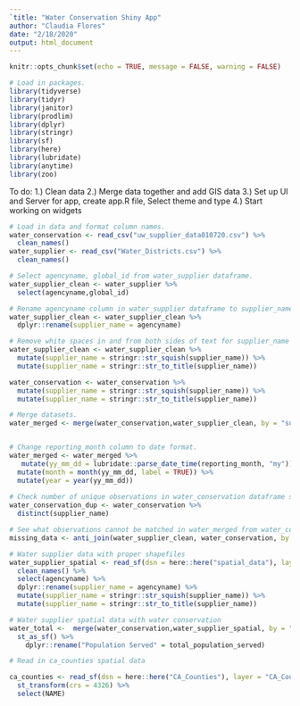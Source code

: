 ```yaml
---
`title: "Water Conservation Shiny App"
author: "Claudia Flores"
date: "2/18/2020"
output: html_document
---
```


```r
knitr::opts_chunk$set(echo = TRUE, message = FALSE, warning = FALSE)
```

```r
# Load in packages. 
library(tidyverse)
library(tidyr) 
library(janitor)
library(prodlim)
library(dplyr)
library(stringr)
library(sf)
library(here)
library(lubridate)
library(anytime)
library(zoo)
```

To do:
1.) Clean data
2.) Merge data together and add GIS data
3.) Set up UI and Server for app, create app.R file, Select theme and type
4.) Start working on widgets 

```r
# Load in data and format column names.
water_conservation <- read_csv("uw_supplier_data010720.csv") %>% 
  clean_names()
water_supplier <- read_csv("Water_Districts.csv") %>% 
  clean_names()

# Select agencyname, global_id from water_supplier dataframe.
water_supplier_clean <- water_supplier %>% 
  select(agencyname,global_id)

# Rename agencyname column in water_supplier dataframe to supplier_name.
water_supplier_clean <- water_supplier_clean %>%
  dplyr::rename(supplier_name = agencyname)

# Remove white spaces in and from both sides of text for supplier_name column in both datafames.
water_supplier_clean <- water_supplier_clean %>% 
  mutate(supplier_name = stringr::str_squish(supplier_name)) %>% 
  mutate(supplier_name = stringr::str_to_title(supplier_name))

water_conservation <- water_conservation %>% 
  mutate(supplier_name = stringr::str_squish(supplier_name)) %>% 
  mutate(supplier_name = stringr::str_to_title(supplier_name))

# Merge datasets.
water_merged <- merge(water_conservation,water_supplier_clean, by = "supplier_name")


# Change reporting_month column to date format.
water_merged <- water_merged %>% 
   mutate(yy_mm_dd = lubridate::parse_date_time(reporting_month, "my")) %>% 
  mutate(month = month(yy_mm_dd, label = TRUE)) %>% 
  mutate(year = year(yy_mm_dd))
         
# Check number of unique observations in water_conservation dataframe supplier_name column.
water_conservation_dup <- water_conservation %>% 
  distinct(supplier_name) 

# See what observations cannot be matched in water_merged from water_conservation and water_supplier dataframes.
missing_data <- anti_join(water_supplier_clean, water_conservation, by = "supplier_name")

# Water supplier data with proper shapefiles
water_supplier_spatial <- read_sf(dsn = here::here("spatial_data"), layer = "Water_Districts") %>%
  clean_names() %>% 
  select(agencyname) %>% 
  dplyr::rename(supplier_name = agencyname) %>% 
  mutate(supplier_name = stringr::str_squish(supplier_name)) %>% 
  mutate(supplier_name = stringr::str_to_title(supplier_name))

# Water supplier spatial data with water conservation
water_total <-  merge(water_conservation,water_supplier_spatial, by = "supplier_name") %>% 
  st_as_sf() %>% 
    dplyr::rename("Population Served" = total_population_served)

# Read in ca_counties spatial data

ca_counties <- read_sf(dsn = here::here("CA_Counties"), layer = "CA_Counties_TIGER2016") %>%
  st_transform(crs = 4326) %>% 
  select(NAME)






```


















